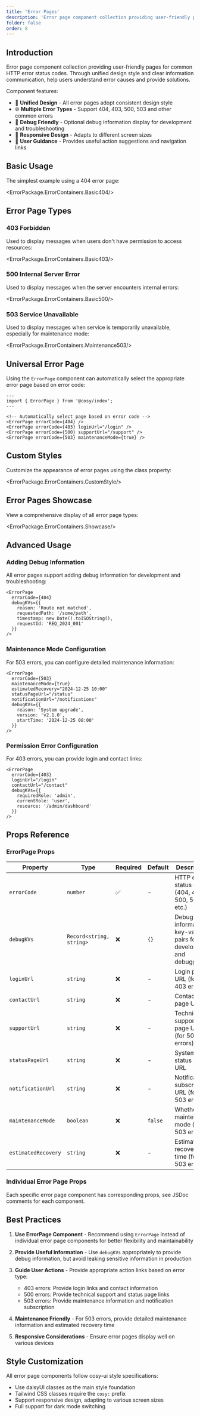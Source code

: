 ```yaml
---
title: 'Error Pages'
description: 'Error page component collection providing user-friendly pages for common HTTP error status codes, including 404, 403, 500, 503 and other error types'
folder: false
order: 8
---
```



## Introduction

Error page component collection providing user-friendly pages for common HTTP error status codes. Through unified design style and clear information communication, help users understand error causes and provide solutions.

Component features:
- 🎨 **Unified Design** - All error pages adopt consistent design style
- 🌐 **Multiple Error Types** - Support 404, 403, 500, 503 and other common errors
- 🔧 **Debug Friendly** - Optional debug information display for development and troubleshooting
- 📱 **Responsive Design** - Adapts to different screen sizes
- 🎯 **User Guidance** - Provides useful action suggestions and navigation links

## Basic Usage

The simplest example using a 404 error page:

<ErrorPackage.ErrorContainers.Basic404/>

## Error Page Types

### 403 Forbidden

Used to display messages when users don't have permission to access resources:

<ErrorPackage.ErrorContainers.Basic403/>

### 500 Internal Server Error

Used to display messages when the server encounters internal errors:

<ErrorPackage.ErrorContainers.Basic500/>

### 503 Service Unavailable

Used to display messages when service is temporarily unavailable, especially for maintenance mode:

<ErrorPackage.ErrorContainers.Maintenance503/>

## Universal Error Page

Using the `ErrorPage` component can automatically select the appropriate error page based on error code:

```astro
---
import { ErrorPage } from '@cosy/index';
---

<!-- Automatically select page based on error code -->
<ErrorPage errorCode={404} />
<ErrorPage errorCode={403} loginUrl="/login" />
<ErrorPage errorCode={500} supportUrl="/support" />
<ErrorPage errorCode={503} maintenanceMode={true} />
```

## Custom Styles

Customize the appearance of error pages using the class property:

<ErrorPackage.ErrorContainers.CustomStyle/>

## Error Pages Showcase

View a comprehensive display of all error page types:

<ErrorPackage.ErrorContainers.Showcase/>

## Advanced Usage

### Adding Debug Information

All error pages support adding debug information for development and troubleshooting:

```astro
<ErrorPage 
  errorCode={404}
  debugKVs={{
    reason: 'Route not matched',
    requestedPath: '/some/path',
    timestamp: new Date().toISOString(),
    requestId: 'REQ_2024_001'
  }}
/>
```

### Maintenance Mode Configuration

For 503 errors, you can configure detailed maintenance information:

```astro
<ErrorPage 
  errorCode={503}
  maintenanceMode={true}
  estimatedRecovery="2024-12-25 10:00"
  statusPageUrl="/status"
  notificationUrl="/notifications"
  debugKVs={{
    reason: 'System upgrade',
    version: 'v2.1.0',
    startTime: '2024-12-25 08:00'
  }}
/>
```

### Permission Error Configuration

For 403 errors, you can provide login and contact links:

```astro
<ErrorPage 
  errorCode={403}
  loginUrl="/login"
  contactUrl="/contact"
  debugKVs={{
    requiredRole: 'admin',
    currentRole: 'user',
    resource: '/admin/dashboard'
  }}
/>
```

## Props Reference

### ErrorPage Props

| Property | Type | Required | Default | Description |
|----------|------|----------|---------|-------------|
| `errorCode` | `number` | ✅ | - | HTTP error status code (404, 403, 500, 503, etc.) |
| `debugKVs` | `Record<string, string>` | ❌ | `{}` | Debug information key-value pairs for development and debugging |
| `loginUrl` | `string` | ❌ | - | Login page URL (for 403 errors) |
| `contactUrl` | `string` | ❌ | - | Contact page URL |
| `supportUrl` | `string` | ❌ | - | Technical support page URL (for 500 errors) |
| `statusPageUrl` | `string` | ❌ | - | System status page URL |
| `notificationUrl` | `string` | ❌ | - | Notification subscription URL (for 503 errors) |
| `maintenanceMode` | `boolean` | ❌ | `false` | Whether it's maintenance mode (for 503 errors) |
| `estimatedRecovery` | `string` | ❌ | - | Estimated recovery time (for 503 errors) |

### Individual Error Page Props

Each specific error page component has corresponding props, see JSDoc comments for each component.

## Best Practices

1. **Use ErrorPage Component** - Recommend using `ErrorPage` instead of individual error page components for better flexibility and maintainability

2. **Provide Useful Information** - Use `debugKVs` appropriately to provide debug information, but avoid leaking sensitive information in production

3. **Guide User Actions** - Provide appropriate action links based on error type:
   - 403 errors: Provide login links and contact information
   - 500 errors: Provide technical support and status page links  
   - 503 errors: Provide maintenance information and notification subscription

4. **Maintenance Friendly** - For 503 errors, provide detailed maintenance information and estimated recovery time

5. **Responsive Considerations** - Ensure error pages display well on various devices

## Style Customization

All error page components follow cosy-ui style specifications:
- Use daisyUI classes as the main style foundation
- Tailwind CSS classes require the `cosy:` prefix
- Support responsive design, adapting to various screen sizes
- Full support for dark mode switching 
